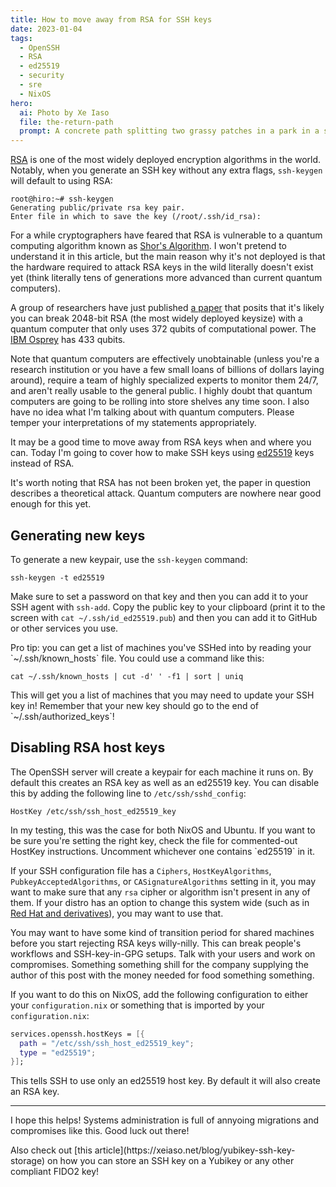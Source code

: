 ```yaml
---
title: How to move away from RSA for SSH keys
date: 2023-01-04
tags:
  - OpenSSH
  - RSA
  - ed25519
  - security
  - sre
  - NixOS
hero:
  ai: Photo by Xe Iaso
  file: the-return-path
  prompt: A concrete path splitting two grassy patches in a park in a suburban exclave
---
```


[RSA](<https://en.wikipedia.org/wiki/RSA_(cryptosystem)>) is one of the most
widely deployed encryption algorithms in the world. Notably, when you generate
an SSH key without any extra flags, `ssh-keygen` will default to using RSA:

```
root@hiro:~# ssh-keygen
Generating public/private rsa key pair.
Enter file in which to save the key (/root/.ssh/id_rsa):
```

For a while cryptographers have feared that RSA is vulnerable to a quantum
computing algorithm known as [Shor's
Algorithm](https://en.wikipedia.org/wiki/Shor%27s_algorithm). I won't pretend to
understand it in this article, but the main reason why it's not deployed is that
the hardware required to attack RSA keys in the wild literally doesn't exist
yet (think literally tens of generations more advanced than current quantum
computers).

A group of researchers have just published [a
paper](https://arxiv.org/pdf/2212.12372.pdf) that posits that it's likely you
can break 2048-bit RSA (the most widely deployed keysize) with a quantum
computer that only uses 372 qubits of computational power. The [IBM
Osprey](https://newsroom.ibm.com/2022-11-09-IBM-Unveils-400-Qubit-Plus-Quantum-Processor-and-Next-Generation-IBM-Quantum-System-Two)
has 433 qubits.

<XeblogConv name="Cadey" mood="coffee">
  Note that quantum computers are effectively unobtainable (unless you're a
  research institution or you have a few small loans of billions of dollars
  laying around), require a team of highly specialized experts to monitor them
  24/7, and aren't really usable to the general public. I highly doubt that
  quantum computers are going to be rolling into store shelves any time soon. I
  also have no idea what I'm talking about with quantum computers. Please temper
  your interpretations of my statements appropriately.
</XeblogConv>

It may be a good time to move away from RSA keys when and where you can. Today
I'm going to cover how to make SSH keys using
[ed25519](https://en.wikipedia.org/wiki/EdDSA#Ed25519) keys instead of RSA.

<XeblogConv name="Mara" mood="hacker">
  It's worth noting that RSA has not been broken yet, the paper in question
  describes a theoretical attack. Quantum computers are nowhere near good enough
  for this yet.
</XeblogConv>

## Generating new keys

To generate a new keypair, use the `ssh-keygen` command:

```
ssh-keygen -t ed25519
```

Make sure to set a password on that key and then you can add it to your SSH
agent with `ssh-add`. Copy the public key to your clipboard (print it to the
screen with `cat ~/.ssh/id_ed25519.pub`) and then you can add it to GitHub or
other services you use.

<XeblogConv name="Mara" mood="hacker">
  Pro tip: you can get a list of machines you've SSHed into by reading your
  `~/.ssh/known_hosts` file. You could use a command like this:
</XeblogConv>

```
cat ~/.ssh/known_hosts | cut -d' ' -f1 | sort | uniq
```

<XeblogConv name="Mara" mood="happy">
  This will get you a list of machines that you may need to update your SSH key
  in! Remember that your new key should go to the end of
  `~/.ssh/authorized_keys`!
</XeblogConv>

## Disabling RSA host keys

The OpenSSH server will create a keypair for each machine it runs on. By default
this creates an RSA key as well as an ed25519 key. You can disable this by
adding the following line to `/etc/ssh/sshd_config`:

```
HostKey /etc/ssh/ssh_host_ed25519_key
```

<XeblogConv name="Mara" mood="hacker">
  In my testing, this was the case for both NixOS and Ubuntu. If you want to be
  sure you're setting the right key, check the file for commented-out HostKey
  instructions. Uncomment whichever one contains `ed25519` in it.
</XeblogConv>

If your SSH configuration file has a `Ciphers`, `HostKeyAlgorithms`,
`PubkeyAcceptedAlgorithms`, or `CASignatureAlgorithms` setting in it, you may
want to make sure that any `rsa` cipher or algorithm isn't present in any of
them. If your distro has an option to change this system wide (such as in [Red
Hat and
derivatives](https://access.redhat.com/documentation/en-us/red_hat_enterprise_linux/8/html/security_hardening/using-the-system-wide-cryptographic-policies_security-hardening)),
you may want to use that.

<XeblogConv name="Mara" mood="happy">
  You may want to have some kind of transition period for shared machines before
  you start rejecting RSA keys willy-nilly. This can break people's workflows
  and SSH-key-in-GPG setups. Talk with your users and work on compromises.
  Something something shill for the company supplying the author of this post
  with the money needed for food something something.
</XeblogConv>

If you want to do this on NixOS, add the following configuration to either your
`configuration.nix` or something that is imported by your `configuration.nix`:

```nix
services.openssh.hostKeys = [{
  path = "/etc/ssh/ssh_host_ed25519_key";
  type = "ed25519";
}];
```

<XeblogConv name="Mara" mood="hacker">
  This tells SSH to use only an ed25519 host key. By default it will also create
  an RSA key.
</XeblogConv>

---

I hope this helps! Systems administration is full of annyoing migrations and
compromises like this. Good luck out there!

<XeblogConv name="Mara" mood="hacker">
  Also check out [this article](https://xeiaso.net/blog/yubikey-ssh-key-storage)
  on how you can store an SSH key on a Yubikey or any other compliant FIDO2 key!
</XeblogConv>
